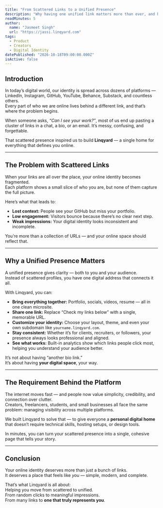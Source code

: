 ```yaml
---
title: "From Scattered Links to a Unified Presence"
description: "Why having one unified link matters more than ever, and how Linqyard helps you bring your digital world together."
readMinutes: 5
author:
  name: "Jasmeet Singh"
  url: "https://jassi.linqyard.com"
tags:
  - Product
  - Creators
  - Digital Identity
datePublished: "2026-10-18T09:00:00.000Z"
isActive: false
---
```


## Introduction

In today’s digital world, our identity is spread across dozens of platforms — LinkedIn, Instagram, GitHub, YouTube, Behance, Substack, and countless others.  
Every part of who we are online lives behind a different link, and that’s where the problem begins.  

When someone asks, *“Can I see your work?”*, most of us end up pasting a cluster of links in a chat, a bio, or an email. It’s messy, confusing, and forgettable.

That scattered presence inspired us to build **Linqyard** — a single home for everything that defines you online.

---

## The Problem with Scattered Links

When your links are all over the place, your online identity becomes fragmented.  
Each platform shows a small slice of who you are, but none of them capture the full picture.  

Here’s what that leads to:

- **Lost context:** People see your GitHub but miss your portfolio.  
- **Low engagement:** Visitors bounce because there’s no clear next step.  
- **Weak impressions:** Your digital identity looks inconsistent and incomplete.  

You’re more than a collection of URLs — and your online space should reflect that.

---

## Why a Unified Presence Matters

A unified presence gives clarity — both to you and your audience.  
Instead of scattered profiles, you have one digital address that connects it all.

With Linqyard, you can:

- **Bring everything together:** Portfolio, socials, videos, resume — all in one clean microsite.  
- **Share one link:** Replace “Check my links below” with a single, memorable URL.  
- **Customize your identity:** Choose your layout, theme, and even your own subdomain like `yourname.linqyard.com`.  
- **Stay consistent:** Whether it’s for clients, recruiters, or followers, your presence always looks professional and aligned.  
- **See what works:** Built-in analytics show which links people click most, helping you understand your audience better.

It’s not about having “another bio link.”  
It’s about having **your digital space**, your way.

---

## The Requirement Behind the Platform

The internet moves fast — and people now value simplicity, credibility, and connection over clutter.  
Creators, freelancers, students, and small businesses all face the same problem: managing visibility across multiple platforms.

We built Linqyard to solve that — to give everyone a **personal digital home** that doesn’t require technical skills, hosting setups, or design tools.  

In minutes, you can turn your scattered presence into a single, cohesive page that tells your story.

---

## Conclusion

Your online identity deserves more than just a bunch of links.  
It deserves a place that feels like *you* — simple, modern, and complete.  

That’s what Linqyard is all about:  
Helping you move from scattered to unified.  
From random clicks to meaningful impressions.  
From many links to **one that truly represents you**.
